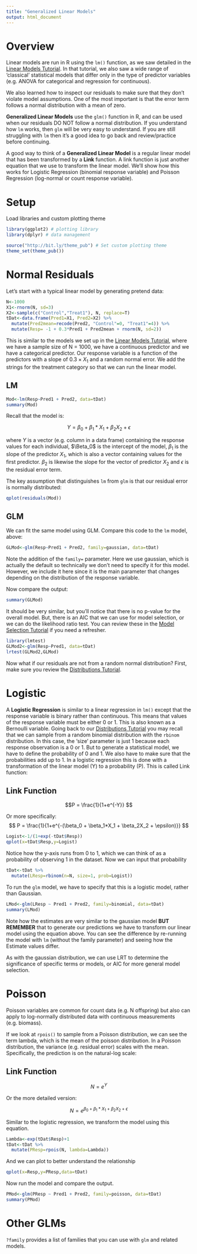 ```yaml
---
title: "Generalized Linear Models"
output: html_document
---
```


# Overview

Linear models are run in R using the `lm()` function, as we saw detailed in the [Linear Models Tutorial](https://colauttilab.github.io/RIntroStats/3_LinearModels.html). In that tutorial, we also saw a wide range of 'classical' statistical models that differ only in the type of predictor variables (e.g. ANOVA for categorical and regression for continuous). 

We also learned how to inspect our residuals to make sure that they don't violate model assumptions. One of the most important is that the error term follows a normal distribution with a mean of zero.

**Generalized Linear Models** use the `glm()` function in R, and can be used when our residuals DO NOT follow a normal distribution. If you understand how `lm` works, then `glm` will be very easy to understand. If you are still struggling with `lm` then it's a good idea to go back and review/practice before continuing.

A good way to think of a **Generalized Linear Model** is a regular linear model that has been transformed by a **Link** function. A link function is just another equation that we use to transform the linear model. We'll show how this works for Logistic Regression (binomial response variable) and Poisson Regression (log-normal or count response variable).

# Setup

Load libraries and custom plotting theme

```r
library(ggplot2) # plotting library
library(dplyr) # data management

source("http://bit.ly/theme_pub") # Set custom plotting theme
theme_set(theme_pub())
```

# Normal Residuals

Let's start with a typical linear model by generating pretend data:

```r
N<-1000
X1<-rnorm(N, sd=3)
X2<-sample(c("Control","Treat1"), N, replace=T)
tDat<-data.frame(Pred1=X1, Pred2=X2) %>%
  mutate(Pred2mean=recode(Pred2, "Control"=0, "Treat1"=4)) %>%
  mutate(Resp= -1 + 0.3*Pred1 + Pred2mean + rnorm(N, sd=2))
```

This is similar to the models we set up in the [Linear Models Tutorial](https://colauttilab.github.io/RIntroStats/3_LinearModels.html), where we have a sample size of N = 1000, we have a continuous predictor and we have a categorical predictor. Our response variable is a function of the predictors with a slope of $0.3 \times X_1$ and a random normal error. We add the strings for the treatment category so that we can run the linear model.

## LM

```r
Mod<-lm(Resp~Pred1 + Pred2, data=tDat)
summary(Mod)
```

Recall that the model is:

$$ Y = \beta_0 + \beta_1*X_1 + \beta_2X_2 + \epsilon $$

where $Y$ is a vector (e.g. column in a data frame) containing the response values for each individual, $\Beta_0$ is the intercept of the model, $\beta_1$ is the slope of the predictor $X_1$, which is also a vector containing values for the first predictor. $\beta_2$ is likewise the slope for the vector of predictor $X_2$ and $\epsilon$ is the residual error term.


The key assumption that distinguishes `lm` from `glm` is that our residual error is normally distributed:

```r
qplot(residuals(Mod))
```

## GLM

We can fit the same model using GLM. Compare this code to the `lm` model, above:

```r
GLMod<-glm(Resp~Pred1 + Pred2, family=gaussian, data=tDat)
```

Note the addition of the `family=` parameter. Here we use gaussian, which is actually the default so technically we don't need to specify it for this model. However, we include it here since it is the main parameter that changes depending on the distribution of the response variable.

Now compare the output:

```r
summary(GLMod)
```


It should be very similar, but you'll notice that there is no p-value for the overall model. But, there is an AIC that we can use for model selection, or we can do the likelihood ratio test. You can review these in the [Model Selection Tutorial](https://colauttilab.github.io/RIntroStats/5_ModelSelection.html) if you need a refresher.

```r
library(lmtest)
GLMod2<-glm(Resp~Pred1, data=tDat)
lrtest(GLMod2,GLMod)
```

Now what if our residuals are not from a random normal distribution? First, make sure you review the [Distributions Tutorial](https://colauttilab.github.io/RIntroStats/1_Distributions.html).

# Logistic

A **Logistic Regression** is similar to a linear regression in `lm()` except that the response variable is binary rather than continuous. This means that values of the response variable must be either 0 or 1. This is also known as a Bernoulli variable. Going back to our [Distributions Tutorial](https://colauttilab.github.io/RIntroStats/1_Distributions.html) you may recall that we can sample from a random binomial distribution with the `rbinom` distribution. In this case, the 'size' parameter is just 1 because each response observation is a 0 or 1. But to generate a statistical model, we have to define the probability of 0 and 1. We also have to make sure that the probabilities add up to 1. In a logistic regression this is done with a transformation of the linear model (Y) to a probability (P). This is called Link function:

## Link Function

$$P = \frac{1}{1+e^{-Y}} $$

Or more specifically:
$$ P = \frac{1}{1+e^{-(\beta_0 + \beta_1*X_1 + \beta_2X_2 + \epsilon)}} $$

```r
Logist<-1/(1+exp(-tDat$Resp))
qplot(x=tDat$Resp,y=Logist)
```

Notice how the y-axis runs from 0 to 1, which we can think of as a probability of observing 1 in the dataset. Now we can input that probability 

```r
tDat<-tDat %>%
  mutate(LResp=rbinom(n=N, size=1, prob=Logist))
```

To run the `glm` model, we have to specify that this is a logistic model, rather than Gaussian.

```r
LMod<-glm(LResp ~ Pred1 + Pred2, family=binomial, data=tDat)
summary(LMod)
```

Note how the estimates are very similar to the gaussian model **BUT REMEMBER** that to generate our predictions we have to transform our linear model using the equation above. You can see the difference by re-running the model with `lm` (without the family parameter) and seeing how the Estimate values differ.

As with the gaussian distribution, we can use LRT to determine the significance of specific terms or models, or AIC for more general model selection.


# Poisson

Poisson variables are common for count data (e.g. N offspring) but also can apply to log-normally distributed data with continuous measurements (e.g. biomass).

If we look at `rpois()` to sample from a Poisson distribution, we can see the term lambda, which is the mean of the poisson distribution. In a Poisson distribution, the variance (e.g. residual error) scales with the mean. Specifically, the prediction is on the natural-log scale:

## Link Function

$$ N = e^{Y}$$

Or the more detailed version:

$$ N = e^{\beta_0 + \beta_1*X_1 + \beta_2X_2 + \epsilon}$$

Similar to the logistic regression, we transform the model using this equation.

```r
Lambda<-exp(tDat$Resp)+1
tDat<-tDat %>% 
  mutate(PResp=rpois(N, lambda=Lambda))
```

And we can plot to better understand the relationship

```r
qplot(x=Resp,y=PResp,data=tDat)
```

Now run the model and compare the output.

```r
PMod<-glm(PResp ~ Pred1 + Pred2, family=poisson, data=tDat)
summary(PMod)
```

# Other GLMs

`?family` provides a list of families that you can use with `glm` and related models. 

